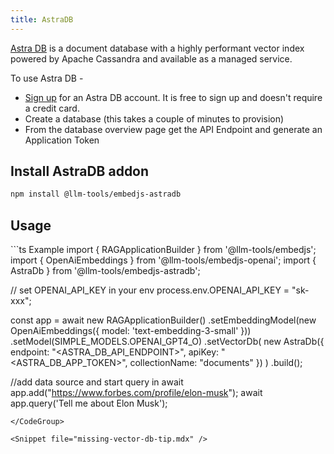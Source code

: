 ```yaml
---
title: AstraDB
---
```


[Astra DB](https://www.datastax.com/products/datastax-astra) is a document database with a highly performant vector index powered by Apache Cassandra and available as a managed service.

To use Astra DB -

-   [Sign up](https://astra.datastax.com/signup) for an Astra DB account. It is free to sign up and doesn't require a credit card.
-   Create a database (this takes a couple of minutes to provision)
-   From the database overview page get the API Endpoint and generate an Application Token

## Install AstraDB addon

```bash
npm install @llm-tools/embedjs-astradb
```

## Usage
<CodeGroup>
```ts Example
import { RAGApplicationBuilder } from '@llm-tools/embedjs';
import { OpenAiEmbeddings } from '@llm-tools/embedjs-openai';
import { AstraDb } from '@llm-tools/embedjs-astradb';

// set OPENAI_API_KEY in your env
process.env.OPENAI_API_KEY = "sk-xxx";

const app = await new RAGApplicationBuilder()
.setEmbeddingModel(new OpenAiEmbeddings({ model: 'text-embedding-3-small' }))
.setModel(SIMPLE_MODELS.OPENAI_GPT4_O)
.setVectorDb(
    new AstraDb({
        endpoint: "<ASTRA_DB_API_ENDPOINT>",
        apiKey: "<ASTRA_DB_APP_TOKEN>",
        collectionName: "documents"
    })
)
.build();


//add data source and start query in
await app.add("https://www.forbes.com/profile/elon-musk");
await app.query('Tell me about Elon Musk');
```
</CodeGroup>

<Snippet file="missing-vector-db-tip.mdx" />

